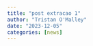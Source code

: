 ---
title: "post extracao 1"
author: "Tristan O'Malley"
date: "2023-12-05"
categories: [news]
---
